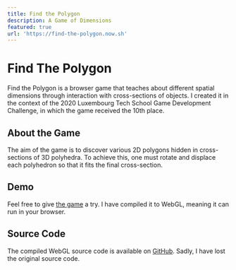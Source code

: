 ```yaml
---
title: Find the Polygon
description: A Game of Dimensions
featured: true
url: 'https://find-the-polygon.now.sh'
---
```


# Find The Polygon

Find the Polygon is a browser game that teaches about different spatial dimensions through interaction with cross-sections of objects. I created it in the context of the 2020 Luxembourg Tech School Game Development Challenge, in which the game received the 10th place.

## About the Game

The aim of the game is to discover various 2D polygons hidden in cross-sections of 3D polyhedra. To achieve this, one must rotate and displace each polyhedron so that it fits the final cross-section.

## Demo

Feel free to give [the game](https://ftp.nicob.dev) a try. I have compiled it to WebGL, meaning it can run in your browser.

## Source Code

The compiled WebGL source code is available on [GitHub](https://github.com/nico-bachner/find-the-polygon). Sadly, I have lost the original source code.
